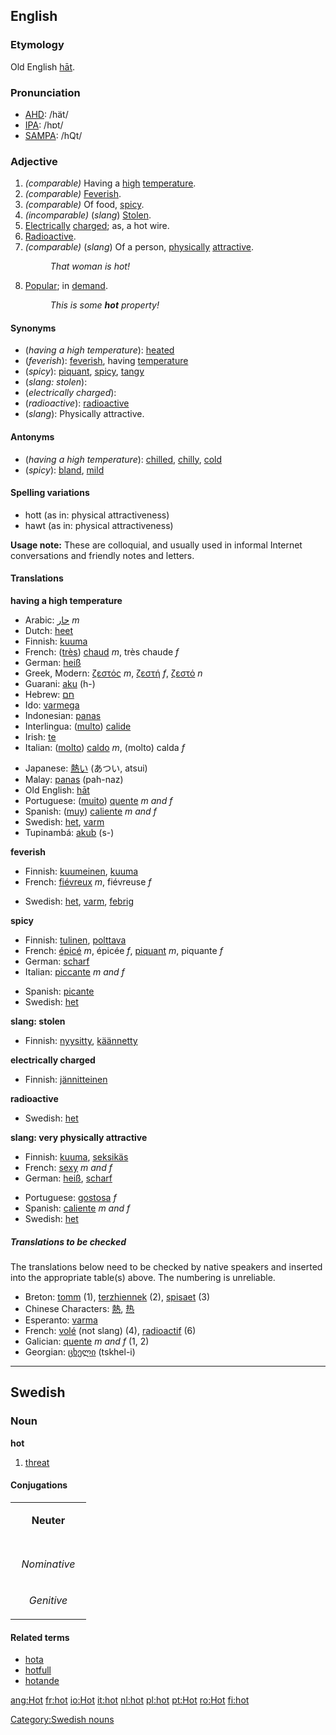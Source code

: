 ==English==

{{rank|eat|et|scene|845|hot|I\'d|fifty|trust}}

===Etymology===
Old English [[hat#Old English|hāt]].

===Pronunciation===
*[[w:AHD|AHD]]: /hät/
*[[w:IPA|IPA]]: /hɒt/
*[[w:SAMPA|SAMPA]]: /hQt/

===Adjective===
{{en-ad2|'''hot'''|'''[[hotter]]'''|'''[[hottest]]'''}}

#''(comparable)'' Having a [[high]] [[temperature]].
#''(comparable)'' [[feverish|Feverish]].
#''(comparable)'' Of food, [[spicy]].
#''(incomparable)'' (''slang'') [[steal|Stolen]].
#[[electrical|Electrically]] [[charge]]d; as, a hot wire.
#<!--slang?-->[[radioactive|Radioactive]].
#''(comparable)'' (''slang'') Of a person, [[physical]]ly [[attractive]].
#:''That woman is hot!''
#[[popular|Popular]]; in [[demand]].
#: ''This is some '''hot''' property!''

====Synonyms====
*(''having a high temperature''): [[heated]]
*(''feverish''): [[feverish]], having [[temperature]]
*(''spicy''): [[piquant]], [[spicy]], [[tangy]]
*(''slang: stolen''):
*(''electrically charged''):
*(''radioactive''): [[radioactive]]
*(''slang''): Physically attractive.

====Antonyms====
*(''having a high temperature''): [[chilled]], [[chilly]], [[cold]]
*(''spicy''): [[bland]], [[mild]]

====Spelling variations====
*hott (as in: physical attractiveness)
*hawt (as in: physical attractiveness)
'''Usage note:''' These are colloquial, and usually used in informal Internet conversations and friendly notes and letters.

====Translations====

'''having a high temperature'''
{{top}}
<!--Put translations for languages from A to I here-->
*Arabic: [[حار]] ''m''
*Dutch: [[heet]]
*Finnish: [[kuuma]]
*French: ([[très]]) [[chaud]] ''m'', très chaude ''f''
*German: [[heiß]]
*Greek, Modern: [[ζεστός]] ''m'', [[ζεστή]] ''f'', [[ζεστό]] ''n''
*Guarani: [[aku]] (h-)
*Hebrew: [[חם]]
*Ido: [[varmega]]
*Indonesian: [[panas]]
*Interlingua: ([[multo]]) [[calide]]
*Irish: [[te#Irish|te]]
*Italian: ([[molto]]) [[caldo]] ''m'', (molto) calda ''f''
{{mid}}
<!--Put translations for languages from J to Z here-->
*Japanese: [[熱い]] (あつい, atsui)
*Malay: [[panas]] (pah-naz)
*Old English: [[hat#Old English|hāt]]
*Portuguese: ([[muito]]) [[quente]] ''m and f''
*Spanish: ([[muy]]) [[caliente]] ''m and f''
*Swedish: [[het]], [[varm]]
*Tupinambá: [[akub]] (s-)
{{bottom}}

'''feverish'''
{{top}}
<!--Put translations for languages from A to I here-->
*Finnish: [[kuumeinen]], [[kuuma]]
*French: [[fiévreux]] ''m'', fiévreuse ''f''
{{mid}}
<!--Put translations for languages from J to Z here-->
*Swedish: [[het]], [[varm]], [[febrig]]
{{bottom}}

'''spicy'''
{{top}}
<!--Put translations for languages from A to I here-->
*Finnish: [[tulinen]], [[polttava]]
*French: [[épicé]] ''m'', épicée ''f'', [[piquant#French|piquant]] ''m'', piquante ''f''
*German: [[scharf]]
*Italian: [[piccante]] ''m and f''
{{mid}}
<!--Put translations for languages from J to Z here-->
*Spanish: [[picante]]
*Swedish: [[het]]
{{bottom}}

'''slang: stolen'''
{{top}}
<!--Put translations for languages from A to I here-->
*Finnish: [[nyysitty]], [[käännetty]]
{{mid}}
<!--Put translations for languages from J to Z here-->
{{bottom}}

'''electrically charged'''
{{top}}
<!--Put translations for languages from A to I here-->
*Finnish: [[jännitteinen]]
{{mid}}
<!--Put translations for languages from J to Z here-->
{{bottom}}

'''radioactive'''
{{top}}
<!--Put translations for languages from A to I here-->
{{mid}}
<!--Put translations for languages from J to Z here-->
*Swedish: [[het]]
{{bottom}}

'''slang: very physically attractive'''
{{top}}
<!--Put translations for languages from A to I here-->
*Finnish: [[kuuma]], [[seksikäs]]
*French: [[sexy#French|sexy]] ''m and f''
*German: [[heiß]], [[scharf]]
{{mid}}
<!--Put translations for languages from J to Z here-->
*Portuguese: [[gostosa]] ''f''
*Spanish: [[caliente]] ''m and f''
*Swedish: [[het]]
{{bottom}}

=====Translations to be checked=====
<!--Remove this section once all of the translations below have been moved into the tables above.-->

The translations below need to be checked by native speakers and inserted into the appropriate table(s) above.  The numbering is unreliable.

*Breton: [[tomm]] (1), [[terzhiennek]] (2), [[spisaet]] (3)
*Chinese Characters: [[熱]], [[热]]
*Esperanto: [[varma]]
*French: [[volé]] (not slang) (4), [[radioactif]] (6)
*Galician: [[quente]] ''m and f'' (1, 2)
*Georgian: [[ცხელი]] (tskhel-i)


----

==Swedish==
===Noun===
'''hot'''

#[[threat]]

====Conjugations====
{| border=1 cellspacing=0 
| bgcolor=#FFFFF0 colspan=5 align=center | '''Neuter''' 
|- 
|- bgcolor=#FFFFF0 align=center 
! rowspan=2 | 
| colspan=2 width=105 | ''Singular'' 
| colspan=2 | ''Plural'' 
|- bgcolor=#FFFFF0 align=center 
| width=105 | ''Indefinite'' 
| width=105 | ''Definite'' 
| width=105 | ''Indefinite'' 
|  width=105 | ''Definite'' 
|- align=center 
| width=105 bgcolor=#FFFFF0 | ''Nominative'' 
| [[hot]] 
| [[hotet]] 
| [[hot]] 
| [[hoten]] 
|- align=center 
| width=105 bgcolor=#FFFFF0 | ''Genitive'' 
| [[hots]] 
| [[hotets]] 
| [[hots]] 
| [[hotens]] 
|} 

====Related terms====
*[[hota]]
*[[hotfull]]
*[[hotande]]

[[Category:Swedish nouns]]

[[ang:Hot]]
[[fr:hot]]
[[io:Hot]]
[[it:hot]]
[[nl:hot]]
[[pl:hot]]
[[pt:Hot]]
[[ro:Hot]]
[[fi:hot]]